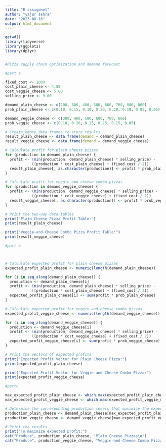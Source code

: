 ---
title: "R assigmnet"
author: "yajur sehra"
date: "2023-08-16"
output: html_document
---


```{r} 
getwd()
library(tidyverse)
library(ggplot2)
library(dplyr)


#Pizza supply chain optimization and demand forecast

#part a

fixed_cost <- 1000
cost_plain_cheese <- 4.50
cost_veggie_cheese <- 5.00
selling_price <- 9.00

demand_plain_cheese <- c(200, 300, 400, 500, 600, 700, 800, 800)
prob_plain_cheese <- c(0.10, 0.15, 0.10, 0.20, 0.20, 0.10, 0.05, 0.05)

demand_veggie_cheese <- c(300, 400, 500, 600, 700, 800)
prob_veggie_cheese <- c(0.10, 0.20, 0.25, 0.25, 0.15, 0.05)

# Create empty data frames to store results
result_plain_cheese <- data.frame(demand = demand_plain_cheese)
result_veggie_cheese <- data.frame(demand = demand_veggie_cheese)

# Calculate profit for plain cheese pizzas
for (production in demand_plain_cheese) {
  profit <- (min(production, demand_plain_cheese) * selling_price) - 
            ((production * cost_plain_cheese) + (fixed_cost / 2))
  result_plain_cheese[, as.character(production)] <- profit * prob_plain_cheese
}

# Calculate profit for veggie-and-cheese combo pizzas
for (production in demand_veggie_cheese) {
  profit <- (min(production, demand_veggie_cheese) * selling_price) - 
            ((production * cost_veggie_cheese) + (fixed_cost / 2))
  result_veggie_cheese[, as.character(production)] <- profit * prob_veggie_cheese
}

# Print the two-way data tables
print("Plain Cheese Pizza Profit Table:")
print(result_plain_cheese)

print("Veggie-and-Cheese Combo Pizza Profit Table:")
print(result_veggie_cheese)

#part b



# Calculate expected profit for plain cheese pizzas
expected_profit_plain_cheese <- numeric(length(demand_plain_cheese))

for (i in seq_along(demand_plain_cheese)) {
  production <- demand_plain_cheese[i]
  profit <- (min(production, demand_plain_cheese) * selling_price) -
            ((production * cost_plain_cheese) + (fixed_cost / 2))
  expected_profit_plain_cheese[i] <- sum(profit * prob_plain_cheese)
}

# Calculate expected profit for veggie-and-cheese combo pizzas
expected_profit_veggie_cheese <- numeric(length(demand_veggie_cheese))

for (i in seq_along(demand_veggie_cheese)) {
  production <- demand_veggie_cheese[i]
  profit <- (min(production, demand_veggie_cheese) * selling_price) -
            ((production * cost_veggie_cheese) + (fixed_cost / 2))
  expected_profit_veggie_cheese[i] <- sum(profit * prob_veggie_cheese)
}

# Print the vectors of expected profits
print("Expected Profit Vector for Plain Cheese Pizza:")
print(expected_profit_plain_cheese)

print("Expected Profit Vector for Veggie-and-Cheese Combo Pizza:")
print(expected_profit_veggie_cheese)

#partc

max_expected_profit_plain_cheese <- which.max(expected_profit_plain_cheese)
max_expected_profit_veggie_cheese <- which.max(expected_profit_veggie_cheese)

# Determine the corresponding production levels that maximize the expected profit
production_plain_cheese <- demand_plain_cheese[max_expected_profit_plain_cheese]
production_veggie_cheese <- demand_veggie_cheese[max_expected_profit_veggie_cheese]

# Print the results
print("To maximize expected profit:")
cat("Produce", production_plain_cheese, "Plain Cheese Pizzas\n")
cat("Produce", production_veggie_cheese, "Veggie-and-Cheese Combo Pizzas\n")



```








